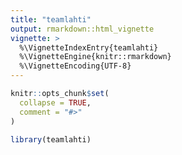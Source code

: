 ```yaml
---
title: "teamlahti"
output: rmarkdown::html_vignette
vignette: >
  %\VignetteIndexEntry{teamlahti}
  %\VignetteEngine{knitr::rmarkdown}
  %\VignetteEncoding{UTF-8}
---
```


```r
knitr::opts_chunk$set(
  collapse = TRUE,
  comment = "#>"
)
```

```r
library(teamlahti)
```
